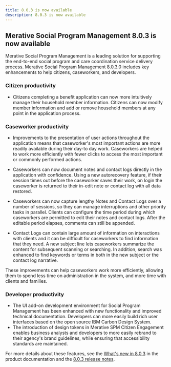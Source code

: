 ```yaml
---
title: 8.0.3 is now available
description: 8.0.3 is now available
---
```


## Merative Social Program Management 8.0.3 is now available

Merative Social Program Management is a leading solution for supporting the end-to-end social program and care coordination service delivery process. Merative Social Program Management 8.0.3.0 includes key enhancements to help citizens, caseworkers, and developers.

<!--Merative Social Program Management 8.0.3 key enhancements:
-->
### Citizen productivity

* Citizens completing a benefit application can now more intuitively manage their household member information. Citizens can now modify member information and add or remove household members at any point in the application process.

### Caseworker productivity

* Improvements to the presentation of user actions throughout the application means that caseworker's most important actions are more readily available during their day-to day work. Caseworkers are helped to work more efficiently with fewer clicks to access the most important or commonly performed actions.

* Caseworkers can now document notes and contact logs directly in the application with confidence. Using a new autorecovery feature, if their session times out before the caseworker saves their work, on login the caseworker is returned to their in-edit note or contact log with all data restored.

* Caseworkers can now capture lengthy Notes and Contact Logs over a number of sessions, so they can manage interruptions and other priority tasks in parallel. Clients can configure the time period during which caseworkers are permitted to edit their notes and contact logs. After the editable period elapses, comments can still be appended.

* Contact Logs can contain large amount of information on interactions with clients and it can be difficult for caseworkers to find information that they need. A new subject line lets caseworkers summarize the content for subsequent scanning or searching. In addition, search was enhanced to find keywords or terms in both in the new subject or the contact log narrative.

These improvements can help caseworkers work more efficiently, allowing them to spend less time on administration in the system, and more time with clients and families.

### Developer productivity

* The UI add-on development environment for Social Program Management has been enhanced with new functionality and improved technical documentation. Developers can more easily build rich user interfaces based on the open source IBM Carbon Design System.
* The introduction of design tokens in Merative SPM Citizen Engagement enables business analysts and developers to more easily rebrand to their agency's brand guidelines, while ensuring that accessibility standards are maintained.

For more details about these features, see the [What's new in 8.0.3](/pdf/spm/SPM_Whats_new_803.pdf) in the product documentation and the [8.0.3 release notes](/pdf/releasenotes/spm8030.pdf).
